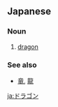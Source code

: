 == Japanese ==                                          
===Noun===
{{ja-noun|ka|rom=doragon}}

# [[dragon]]

===See also===
*[[竜]], [[龍]]<!-- should these be under "synonym"? -->

[[ja:ドラゴン]]